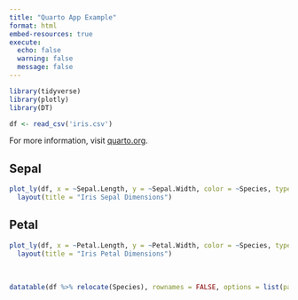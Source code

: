 ---
title: "Quarto App Example"
format: html
embed-resources: true
execute:
  echo: false
  warning: false
  message: false
---

```{r}
library(tidyverse)
library(plotly)
library(DT)

df <- read_csv('iris.csv')

```

For more information, visit [quarto.org](https://quarto.org).

:::{.panel-tabset}

## Sepal

```{r}

plot_ly(df, x = ~Sepal.Length, y = ~Sepal.Width, color = ~Species, type = 'scatter', mode = 'markers') %>%
  layout(title = "Iris Sepal Dimensions")

```

## Petal

```{r}

plot_ly(df, x = ~Petal.Length, y = ~Petal.Width, color = ~Species, type = 'scatter', mode = 'markers') %>%
  layout(title = "Iris Petal Dimensions")

```

:::

<br>

```{r}

datatable(df %>% relocate(Species), rownames = FALSE, options = list(pageLength = 5))

```

